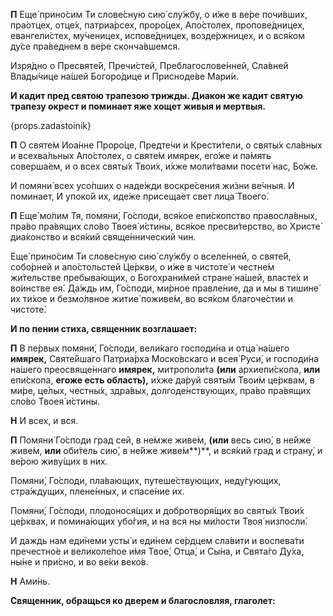 
**П** Еще́ прино́сим Ти слове́сную сию́ слу́жбу, о и́же в ве́ре почи́вших, пра́отцех, отце́х, патриа́рсех, проро́цех, Апо́столех, пропове́дницех, евангели́стех, му́ченицех, испове́дницех, возде́ржницех, и о вся́ком ду́се пра́веднем в ве́ре сконча́вшемся.

Изря́дно о Пресвяте́й, Пречи́стей, Преблагослове́нней, Сла́вней Влады́чице на́шей Богоро́дице и Присноде́ве Мари́и.

**И кадит пред святою трапезою трижды. Диакон же кадит святую трапезу окрест и поминает яже хощет живыя и мертвыя.**

{props.zadastoinik}

**П** О святе́м Иоа́нне Проро́це, Предте́чи и Крести́тели, о святы́х сла́вных и всехва́льных Апо́столех, о святе́м имярек, его́же и па́мять соверша́ем, и о всех святы́х Твои́х, и́хже моли́твами посети́ нас, Бо́же.

И помяни́ всех усо́пших о наде́жди воскре́сения жи́зни ве́чныя. И поминает, <NamesEditorInput type="Об упокоении" /> И упоко́й их, иде́же присеща́ет свет лица́ Твоего́.

**П** Еще́ мо́лим Тя, помяни́, Го́споди, вся́кое епи́скопство правосла́вных, пра́во пра́вящих сло́во Твоея́ и́стины, вся́кое пресви́терство, во Христе́ диа́конство и вся́кий свяще́ннический чин.

Еще́ прино́сим Ти слове́сную сию́ слу́жбу о вселе́нней, о святе́й, собо́рней и апо́стольстей Це́ркви, о и́же в чистоте́ и честне́м жи́тельстве пребыва́ющих, о Богохрани́мей стране́ на́шей, власте́х и во́инстве ея́. Да́ждь им, Го́споди, ми́рное правле́ние, да и мы в тишине́ их ти́хое и безмо́лвное житие́ поживе́м, во вся́ком благоче́стии и чистоте́.

**И по пении стиха, священник возглашает:**

**П** В пе́рвых помяни́, Го́споди, вели́каго господи́на и отца́ на́шего **имярек,** Святе́йшаго Патриа́рха Моско́вскаго и всея́ Руси́, и господи́на на́шего преосвяще́ннаго **имярек,** митрополи́та **(или** архиепи́скопа, **или** епи́скопа, **егоже есть область),** и́хже да́руй святы́м Твои́м це́рквам, в ми́ре, це́лых, честны́х, здра́вых, долгоде́нствующих, пра́во пра́вящих сло́во Твоея́ и́стины.

**Н** И всех, и вся.

**П** Помяни́ Го́споди град сей, в не́мже живе́м, **(или** весь сию́, в не́йже живе́м, **или** оби́тель сию́, в не́йже живе́м**)**, и вся́кий град и страну́, и ве́рою живу́щих в них.

Помяни́, Го́споди, пла́вающих, путеше́ствующих, неду́гующих, стра́ждущих, плене́нных, и спасе́ние их.

Помяни́, Го́споди, плодонося́щих и добротворя́щих во святы́х Твои́х це́рквах, и помина́ющих убо́гия, и на вся ны ми́лости Твоя́ низпосли́.

<NamesEditorInput type="О здравии" />

И даждь нам еди́неми усты́ и еди́нем се́рдцем сла́вити и воспева́ти пречестно́е и великоле́пое и́мя Твое́, Отца́, и Сы́на, и Свята́го Ду́ха, ны́не и при́сно, и во ве́ки веко́в.

**Н** Ами́нь.

**Священник, обращься ко дверем и благословляя, глаголет:**
